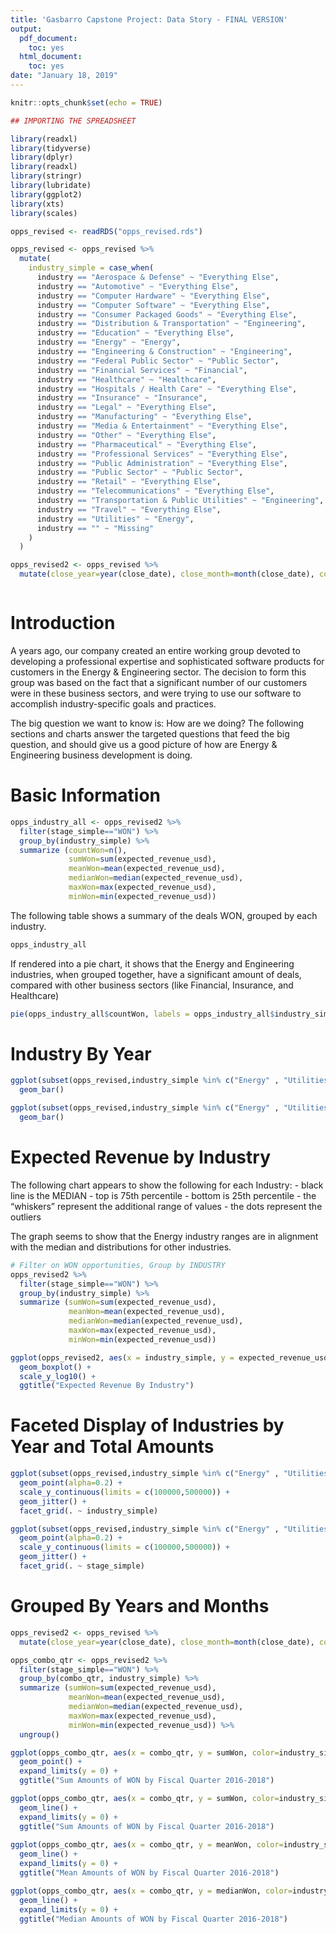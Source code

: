 ```yaml
---
title: 'Gasbarro Capstone Project: Data Story - FINAL VERSION'
output:
  pdf_document:
    toc: yes
  html_document:
    toc: yes
date: "January 18, 2019"
---
```


```r
knitr::opts_chunk$set(echo = TRUE)
```

```r
## IMPORTING THE SPREADSHEET

library(readxl)
library(tidyverse)
library(dplyr)
library(readxl)
library(stringr)
library(lubridate)
library(ggplot2)
library(xts)
library(scales)

opps_revised <- readRDS("opps_revised.rds")

opps_revised <- opps_revised %>%
  mutate(
    industry_simple = case_when(
      industry == "Aerospace & Defense" ~ "Everything Else",
      industry == "Automotive" ~ "Everything Else",
      industry == "Computer Hardware" ~ "Everything Else",
      industry == "Computer Software" ~ "Everything Else",
      industry == "Consumer Packaged Goods" ~ "Everything Else",
      industry == "Distribution & Transportation" ~ "Engineering",
      industry == "Education" ~ "Everything Else",
      industry == "Energy" ~ "Energy",
      industry == "Engineering & Construction" ~ "Engineering",
      industry == "Federal Public Sector" ~ "Public Sector",
      industry == "Financial Services" ~ "Financial",
      industry == "Healthcare" ~ "Healthcare",
      industry == "Hospitals / Health Care" ~ "Everything Else",
      industry == "Insurance" ~ "Insurance",
      industry == "Legal" ~ "Everything Else",
      industry == "Manufacturing" ~ "Everything Else",
      industry == "Media & Entertainment" ~ "Everything Else",
      industry == "Other" ~ "Everything Else",
      industry == "Pharmaceutical" ~ "Everything Else",
      industry == "Professional Services" ~ "Everything Else",
      industry == "Public Administration" ~ "Everything Else",
      industry == "Public Sector" ~ "Public Sector",
      industry == "Retail" ~ "Everything Else",
      industry == "Telecommunications" ~ "Everything Else",
      industry == "Transportation & Public Utilities" ~ "Engineering",
      industry == "Travel" ~ "Everything Else",
      industry == "Utilities" ~ "Energy",
      industry == "" ~ "Missing"
    )
  )

opps_revised2 <- opps_revised %>% 
  mutate(close_year=year(close_date), close_month=month(close_date), combo_date=paste(close_year, close_month, sep="_"))



```

# Introduction
A years ago, our company created an entire working group devoted to developing a professional expertise and sophisticated software products for customers in the Energy & Engineering sector. The decision to form this group was based on the fact that a significant number of our customers were in these business sectors, and were trying to use our software to accomplish industry-specific goals and practices.

The big question we want to know is: How are we doing? The following sections and charts answer the targeted questions that feed the big question, and should give us a good picture of how are Energy & Engineering business development is doing.

\newpage
# Basic Information

```r

opps_industry_all <- opps_revised2 %>% 
  filter(stage_simple=="WON") %>%
  group_by(industry_simple) %>%
  summarize (countWon=n(),
             sumWon=sum(expected_revenue_usd), 
             meanWon=mean(expected_revenue_usd), 
             medianWon=median(expected_revenue_usd),
             maxWon=max(expected_revenue_usd),
             minWon=min(expected_revenue_usd))

```

The following table shows a summary of the deals WON, grouped by each industry.

```r
opps_industry_all
```

If rendered into a pie chart, it shows that the Energy and Engineering industries, when grouped together, have a significant amount of deals, compared with other business sectors (like Financial, Insurance, and Healthcare)

```r
pie(opps_industry_all$countWon, labels = opps_industry_all$industry_simple, radius = 1.0)
```

\newpage
# Industry By Year
```r
ggplot(subset(opps_revised,industry_simple %in% c("Energy" , "Utilities", "Engineering","Distribution")), aes(x = fiscal_year, fill=industry_simple)) + 
  geom_bar()
```

```r
ggplot(subset(opps_revised,industry_simple %in% c("Energy" , "Utilities", "Engineering","Distribution")), aes(x = industry_simple, fill=fiscal_year)) + 
  geom_bar()

```
\newpage
# Expected Revenue by Industry

The following chart appears to show the following for each Industry:
- black line is the MEDIAN
- top is 75th percentile
- bottom is 25th percentile
- the "whiskers" represent the additional range of values
- the dots represent the outliers

The graph seems to show that the Energy industry ranges are in alignment with the median and distributions for other industries.

```r

# Filter on WON opportunities, Group by INDUSTRY
opps_revised2 %>% 
  filter(stage_simple=="WON") %>%
  group_by(industry_simple) %>%
  summarize (sumWon=sum(expected_revenue_usd), 
             meanWon=mean(expected_revenue_usd), 
             medianWon=median(expected_revenue_usd),
             maxWon=max(expected_revenue_usd),
             minWon=min(expected_revenue_usd))

ggplot(opps_revised2, aes(x = industry_simple, y = expected_revenue_usd)) +
  geom_boxplot() +
  scale_y_log10() +
  ggtitle("Expected Revenue By Industry")
```

\newpage
# Faceted Display of Industries by Year and Total Amounts

```r
ggplot(subset(opps_revised,industry_simple %in% c("Energy" , "Utilities", "Engineering","Distribution","Everything Else")), aes(x = close_date, y = forecasted_amount_usd, col=stage_simple)) +
  geom_point(alpha=0.2) +
  scale_y_continuous(limits = c(100000,500000)) +
  geom_jitter() +
  facet_grid(. ~ industry_simple)

ggplot(subset(opps_revised,industry_simple %in% c("Energy" , "Utilities", "Engineering","Distribution")), aes(x = close_date, y = forecasted_amount_usd, col=industry_simple)) +
  geom_point(alpha=0.2) +
  scale_y_continuous(limits = c(100000,500000)) +
  geom_jitter() +
  facet_grid(. ~ stage_simple)

```


\newpage
# Grouped By Years and Months

```r

opps_revised2 <- opps_revised %>% 
  mutate(close_year=year(close_date), close_month=month(close_date), combo_date=paste(close_year, close_month, sep="_"), combo_qtr=quarter(close_date, with_year=TRUE))

opps_combo_qtr <- opps_revised2 %>% 
  filter(stage_simple=="WON") %>%
  group_by(combo_qtr, industry_simple) %>%
  summarize (sumWon=sum(expected_revenue_usd), 
             meanWon=mean(expected_revenue_usd), 
             medianWon=median(expected_revenue_usd),
             maxWon=max(expected_revenue_usd),
             minWon=min(expected_revenue_usd)) %>%
  ungroup()

ggplot(opps_combo_qtr, aes(x = combo_qtr, y = sumWon, color=industry_simple)) +
  geom_point() +
  expand_limits(y = 0) +
  ggtitle("Sum Amounts of WON by Fiscal Quarter 2016-2018")

ggplot(opps_combo_qtr, aes(x = combo_qtr, y = sumWon, color=industry_simple)) +
  geom_line() +
  expand_limits(y = 0) +
  ggtitle("Sum Amounts of WON by Fiscal Quarter 2016-2018")
  
ggplot(opps_combo_qtr, aes(x = combo_qtr, y = meanWon, color=industry_simple)) +
  geom_line() +
  expand_limits(y = 0) +
  ggtitle("Mean Amounts of WON by Fiscal Quarter 2016-2018")

ggplot(opps_combo_qtr, aes(x = combo_qtr, y = medianWon, color=industry_simple)) +
  geom_line() +
  expand_limits(y = 0) +
  ggtitle("Median Amounts of WON by Fiscal Quarter 2016-2018")

```


```r

```
